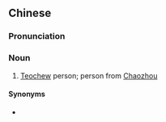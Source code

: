 ==Chinese==
{{zh-forms|type=21}}

===Pronunciation===
{{zh-pron
|m=Cháozhōurén
|c=ciu4 zau1 jan4
|mn-t=diê5 ziu1 nang5/dio5 ziu1 nang5
|mn-t_note=diê5 ziu1 nang5 - Chaozhou; dio5 ziu1 nang5 - Shantou
|cat=n
}}

===Noun===
{{zh-noun}}

# [[Teochew]] person; person from [[Chaozhou]]

====Synonyms====
* {{zh-l|潮汕人}}